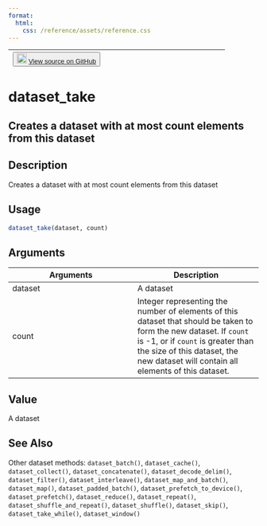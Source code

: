 ```yaml
---
format:
  html:
    css: /reference/assets/reference.css
---
```


| <button class="button"> ![](/reference/assets/GitHub-Mark-32px.png){width="20"} [View source on GitHub](https://github.com/rstudio/tfdatasets//blob/main/R/dataset_methods.R#L283) </button> |
|:------------------------------:|:--------------------------------------:|

# dataset_take

## Creates a dataset with at most count elements from this dataset

## Description
Creates a dataset with at most count elements from this dataset 


## Usage
```r
dataset_take(dataset, count) 
```

## Arguments
|Arguments|Description|
|---|---|
| dataset | A dataset |
| count | Integer representing the number of elements of this dataset that should be taken to form the new dataset. If `count` is -1, or if `count` is greater than the size of this dataset, the new dataset will contain all elements of this dataset. |



## Value
A dataset 



## See Also
Other dataset methods:  `dataset_batch()`, `dataset_cache()`, `dataset_collect()`, `dataset_concatenate()`, `dataset_decode_delim()`, `dataset_filter()`, `dataset_interleave()`, `dataset_map_and_batch()`, `dataset_map()`, `dataset_padded_batch()`, `dataset_prefetch_to_device()`, `dataset_prefetch()`, `dataset_reduce()`, `dataset_repeat()`, `dataset_shuffle_and_repeat()`, `dataset_shuffle()`, `dataset_skip()`, `dataset_take_while()`, `dataset_window()`

